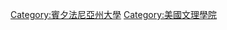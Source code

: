 {{Cat main}}
{{Commons category|Bryn Mawr College}}

[[Category:賓夕法尼亞州大學|Category:賓夕法尼亞州大學]]
[[Category:美國文理學院|Category:美國文理學院]]